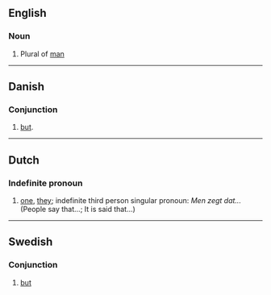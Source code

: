 == English ==
===Noun===
#Plural of [[man]]

----

== Danish ==
=== Conjunction ===
# [[but]].
----

==Dutch==
===Indefinite pronoun===
#[[one]], [[they]]; indefinite third person singular pronoun: ''Men zegt dat...'' (People say that...; It is said that...)
----
==Swedish==
===Conjunction===
# [[but]]